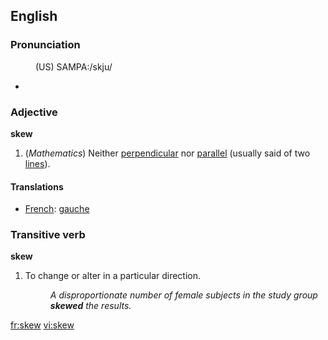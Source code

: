 ==English==
===Pronunciation===
:(US) SAMPA:/skju/
*{{audio|en-us-skew.ogg|Audio (US)}}

===Adjective===
'''skew'''
# (''Mathematics'') Neither [[perpendicular]] nor [[parallel]] (usually said of two [[line]]s).

====Translations====
*[[French]]: [[gauche]]

===Transitive verb===
'''skew'''
# To change or alter in a particular direction.
#:''A disproportionate number of female subjects in the study group '''skewed''' the results.''

[[fr:skew]]
[[vi:skew]]
